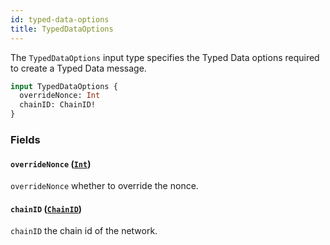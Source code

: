```yaml
---
id: typed-data-options
title: TypedDataOptions
---
```



The `TypedDataOptions` input type specifies the Typed Data options required to create a Typed Data message.

```graphql
input TypedDataOptions {
  overrideNonce: Int
  chainID: ChainID!
}
```


### Fields

#### `overrideNonce` ([`Int`](/reference/scalars/int))

`overrideNonce` whether to override the nonce.


#### `chainID` ([`ChainID`](/reference/scalars/chain-id))

`chainID` the chain id of the network.




